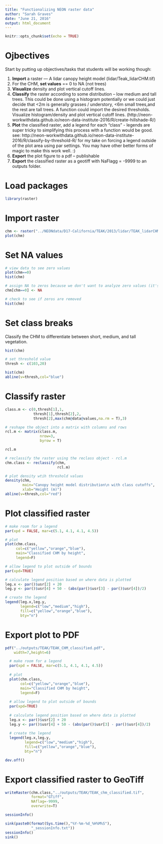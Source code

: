 ```yaml
---
title: "Functionalizing NEON raster data"
author: "Sarah Graves"
date: "June 21, 2016"
output: html_document
---
```


```r
knitr::opts_chunk$set(echo = TRUE)
```

# Ojbectives

Start by putting up objectives/tasks that students will be working though:

1. **Import** a raster — A lidar canopy height model (lidar/Teak_lidarCHM.tif)
1. For the CHM, **set values** == 0 to NA (not trees)
1. **Visualize** density and plot vertical cutoff lines.
1. **Classify** the raster according to some distribution – low medium and tall trees. This could be done using a histogram potentially or we could just decide that <2m is generally grasses / understory, <6m small trees,and the rest are tall trees. A function could import the desired thresholds. Visualize histogram/density and plot vertical cutoff lines.
 (http://neon-workwithdata.github.io/neon-data-institute-2016/R/create-hillshade-R/)
1. **Plot** the classified raster, add a legend for each “class” - legends are super tricky to simplifying this process with a function would be good.  see: http://neon-workwithdata.github.io/neon-data-institute-2016/R/classify-by-threshold-R/  for my take on forcing a legend outside of the plot area using par settings. You may have other better forms of magic to make this work well. :)
1. **Export** the plot figure to a pdf – publishable
1. **Export** the classified raster as a geotiff with NaFlagg = -9999 to an outputs folder.

# Load packages

```r

library(raster)

```


# Import raster

```r

chm <- raster("../NEONdata/D17-California/TEAK/2013/lidar/TEAK_lidarCHM.tif")
plot(chm)
```


# Set NA values

```r

# view data to see zero values
plot(chm==0)
hist(chm)

# assign NA to zeros because we don't want to analyze zero values (it's not vegetation)
chm[chm==0] <- NA

# check to see if zeros are removed
hist(chm)

```


# Set class breaks

Classify the CHM to differentiate between short, medium, and tall vegetation.

```r

hist(chm)

# set threshold value
thresh <- c(103,20)

hist(chm)
abline(v=thresh,col="blue")

```

# Classify raster

```r

class.m <- c(0,thresh[1],1,
             thresh[1],thresh[2],2,
             thresh[2],max(chm@data@values,na.rm = T),3)

# reshape the object into a matrix with columns and rows
rcl.m <- matrix(class.m,
                nrow=3,
                byrow = T)

rcl.m

# reclassify the raster using the reclass object - rcl.m
chm.class <- reclassify(chm,
                        rcl.m)

# plot density wtih threshold values
density(chm,
        main="Canopy height model distribution\n with class cutoffs",
        xlab="Height (m)")
abline(v=thresh,col="red")


```


# Plot classified raster

```r

# make room for a legend
par(xpd = FALSE, mar=c(5.1, 4.1, 4.1, 4.5))

# plot
plot(chm.class,
     col=c("yellow","orange","blue"),
     main="Classified CHM by height",
     legend=F)

# allow legend to plot outside of bounds
par(xpd=TRUE)

# calculate legend position based on where data is plotted
leg.x <- par()$usr[2] + 20
leg.y <- par()$usr[4] + 50 - (abs(par()$usr[3] - par()$usr[4])/2)

# create the legend
legend(leg.x,leg.y,
       legend=c("low","medium","high"),
       fill=c("yellow","orange","blue"),
       bty="n")

```


# Export plot to PDF

```r

pdf("../outputs/TEAK/TEAK_CHM_classified.pdf",
    width=7,height=6)

  # make room for a legend
  par(xpd = FALSE, mar=c(5.1, 4.1, 4.1, 4.5))
  
  # plot
  plot(chm.class,
       col=c("yellow","orange","blue"),
       main="Classified CHM by height",
       legend=F)
  
  # allow legend to plot outside of bounds
  par(xpd=TRUE)
  
  # calculate legend position based on where data is plotted
  leg.x <- par()$usr[2] + 20
  leg.y <- par()$usr[4] + 50 - (abs(par()$usr[3] - par()$usr[4])/2)
  
  # create the legend
  legend(leg.x,leg.y,
         legend=c("low","medium","high"),
         fill=c("yellow","orange","blue"),
         bty="n")

dev.off()

```


# Export classified raster to GeoTiff

```r

writeRaster(chm.class,"../outputs/TEAK/TEAK_chm_classified.tif",
            format="GTiff",
            NAflag=-9999,
            overwrite=T)

```


```r

sessionInfo()

sink(paste0(format(Sys.time(),"%Y-%m-%d_%H%M%S"),
            "_sessionInfo.txt"))
sessionInfo()
sink()

```

